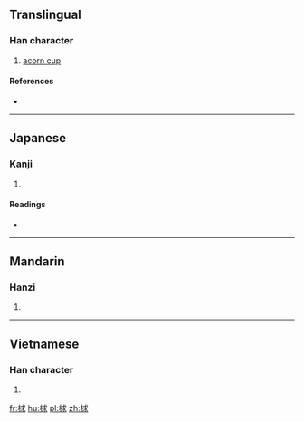 ==Translingual==

===Han character===
{{Han char|rn=75|rad=木|as=07|sn=11|four=43932|canj=DIJE|ids=⿰木求}}

# [[acorn cup]]

====References====
* {{Han ref|kx=0528.040|dkj=14826|dj=0916.190|hdz=21210.080|uh=6882|ud=26754|bh=B1FC|bd=45564}}

----

==Japanese==

===Kanji===
{{ja-kanji|grade=|rs=木07}}

# {{defn|lang=ja|sort=木07}}

====Readings====
* {{ja-readings|on=[[きゅう]] (kyū), [[ぐ]] (gu), [[きょく]] (kyoku), [[こく]] (koku)|kun=[[のみのさき]] (nominosaki)}}

----

==Mandarin==

===Hanzi===
{{cmn-hanzi|pin=[[qiú]] ([[qiu2]])|wg=ch'iu<sup>2</sup>}}

# {{defn|lang=cmn|sort=木07}}

----

==Vietnamese==

===Han character===
{{vi-readings|rs=木07| hanviet = cầu}}

# {{defn|lang=vi|sort=木07}}

[[fr:梂]]
[[hu:梂]]
[[pl:梂]]
[[zh:梂]]